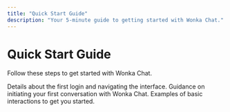 ```yaml
---
title: "Quick Start Guide"
description: "Your 5-minute guide to getting started with Wonka Chat."
---
```


# Quick Start Guide

Follow these steps to get started with Wonka Chat.

<Steps>
  <Step title="First Login">
    Details about the first login and navigating the interface.
  </Step>
  <Step title="Your First Conversation">
    Guidance on initiating your first conversation with Wonka Chat.
  </Step>
  <Step title="Basic Interaction">
    Examples of basic interactions to get you started.
  </Step>
</Steps>
